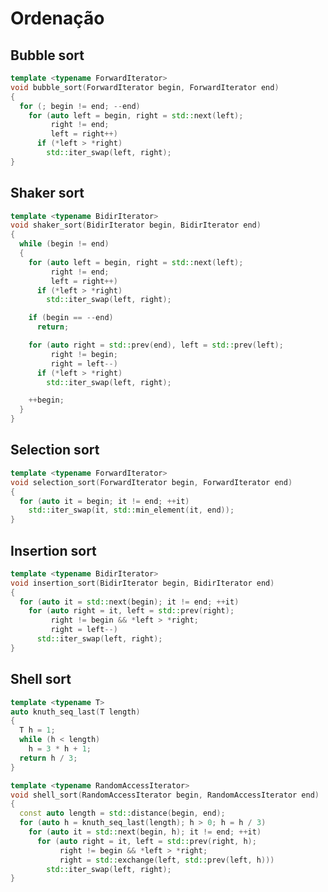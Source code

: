 # Ordenação

## Bubble sort

```cpp
template <typename ForwardIterator>
void bubble_sort(ForwardIterator begin, ForwardIterator end)
{
  for (; begin != end; --end)
    for (auto left = begin, right = std::next(left);
         right != end;
         left = right++)
      if (*left > *right)
        std::iter_swap(left, right);
}
```

## Shaker sort

```cpp
template <typename BidirIterator>
void shaker_sort(BidirIterator begin, BidirIterator end)
{
  while (begin != end)
  {
    for (auto left = begin, right = std::next(left);
         right != end;
         left = right++)
      if (*left > *right)
        std::iter_swap(left, right);

    if (begin == --end)
      return;

    for (auto right = std::prev(end), left = std::prev(left);
         right != begin;
         right = left--)
      if (*left > *right)
        std::iter_swap(left, right);

    ++begin;
  }
}
```

## Selection sort

```cpp
template <typename ForwardIterator>
void selection_sort(ForwardIterator begin, ForwardIterator end)
{
  for (auto it = begin; it != end; ++it)
    std::iter_swap(it, std::min_element(it, end));
}
```

## Insertion sort

```cpp
template <typename BidirIterator>
void insertion_sort(BidirIterator begin, BidirIterator end)
{
  for (auto it = std::next(begin); it != end; ++it)
    for (auto right = it, left = std::prev(right);
         right != begin && *left > *right;
         right = left--)
      std::iter_swap(left, right);
}
```

## Shell sort

```cpp
template <typename T>
auto knuth_seq_last(T length)
{
  T h = 1;
  while (h < length)
    h = 3 * h + 1;
  return h / 3;
}

template <typename RandomAccessIterator>
void shell_sort(RandomAccessIterator begin, RandomAccessIterator end)
{
  const auto length = std::distance(begin, end);
  for (auto h = knuth_seq_last(length); h > 0; h = h / 3)
    for (auto it = std::next(begin, h); it != end; ++it)
      for (auto right = it, left = std::prev(right, h);
           right != begin && *left > *right;
           right = std::exchange(left, std::prev(left, h)))
        std::iter_swap(left, right);
}
```
